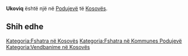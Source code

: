 {{Fshat në 
 | Emri                = Ukoviq
 | EmriAlt                = 
 | NAME_SHORT_FORM=      
 | NAME_GENERIC=      
 | NAME_SORT_NAME_RO=      UKOVIQ
 | FULL_NAME_RO = Ukoviq
 | FULL_NAME_ND_RO=Ukoviq
 | SORT_NAME_RG=UKOVIQ
 | FULL_NAME_RG=Ukoviq
 | FULL_NAME_ND_RG=Ukoviq
 | SRP_NAME_SHORT_FORM=      
 | SRP_NAME_GENERIC=      
 | SRP_NAME_SORT_NAME_RO=      
 | SRP_FULL_NAME_RO = 
 | SRP_FULL_NAME_ND_RO=
 | SRP_SORT_NAME_RG=
 | SRP_FULL_NAME_RG=
 | SRP_FULL_NAME_ND_RG=
 | Emri (Rasa dhanore) = 
 | Figura              = 
 | Shteti              = Kosovo
 | Komuna              = Podujevë
 | Kodi postar         = 
 | Sipërfaqja          = 

 | Popullsia           = 

 | Regj. i popullsisë  = 
 | Dend. e popullsisë  = 
 | Faqja zyrtare       = 
 <!--- Koordinatat ----> 
 | Gjerësia            = 42.984538
 | Gjatësia            = 21.214426
 | Lartësia            = 
}}
'''Ukoviq''' është një [[]] në [[Podujevë]] të [[Kosovës]].

<!-- == Gjeografia == -->
<!-- == Historia == -->
<!-- == Demografia == -->
== Shih edhe ==
{{Komuna Podujevë}}
{{Kosovo-Administrata-Cung}}

[[Kategoria:Fshatra në Kosovës]]
[[Kategoria:Fshatra në Kommunes Podujevë]]
[[Kategoria:Vendbanime në Kosovës]]